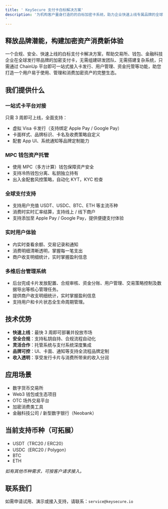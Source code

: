 ```yaml
---
title: ' KeySecure 支付卡白标解决方案'
description: '为机构客户量身打造的的白标加密卡系统，助力企业快速上线专属品牌的全球支付卡，打通资产托管与消费闭环。
'
---
```




## 释放品牌潜能，构建加密资产消费新体验

一个合规、安全、快速上线的白标支付卡解决方案，帮助交易所、钱包、金融科技企业在全球发行带品牌的加密支付卡，无需组建研发团队、无需搭建复杂系统，只需通过 ChainUp 平台即可一站式接入卡发行、用户管理、资金托管等功能，助您打造一个用户易于使用、管理和消费加密资产的完整生态。


## 我们提供什么

### 一站式卡平台对接

只需 3 周即可上线，全面支持：

- 虚拟 Visa 卡发行（支持绑定 Apple Pay / Google Pay）
- 卡面样式、品牌标识、卡名及收费策略自定义
- 配套 App UI、系统通知等品牌定制能力

### MPC 钱包资产托管

- 使用 MPC（多方计算）钱包保障资产安全
- 支持冷热钱包分离、私钥独立持有
- 出入金配套风控策略，自动化 KYT，KYC 检查

### 全球支付支持

- 支持用户充值 USDT、USDC、BTC、ETH 等主流币种
- 消费时实时汇率结算，支持线上 / 线下商户
- 支持添加至 Apple Pay / Google Pay，提供便捷支付体验

### 实时用户体验

- 内实时查看余额、交易记录和通知
- 消费明细清晰透明，掌握每一笔支出
- 商户收支明细统计，实时掌握盈利信息


###  多维后台管理系统
- 后台完成卡片发放配置、合规审核、资金分账、用户管理、交易策略控制及数据导出等核心管理任务。
- 提供商户收支明细统计，实时掌握盈利信息
- 支持用户和卡片状态全生命周期管理。

## 技术优势
- **快速上线**：最快 3 周即可部署并投放市场
- **安全合规**：支持私钥自持、合规流程自动化
- **灵活合作**：托管系统与支付系统深度集成
- **品牌可控**：UI、卡面、通知等支持全流程品牌定制
- **收入透明**：享受发行卡片与消费所带来的收入分润

## 应用场景

- 数字货币交易所  
- Web3 钱包或生态项目  
- OTC 场外交易平台  
- 加密消费类工具  
- 金融科技公司 / 新型数字银行（Neobank）


## 当前支持币种（可拓展）

- USDT（TRC20 / ERC20）  
- USDC（ERC20 / Polygon）  
- BTC  
- ETH  

*如有其他币种需求，可按客户请求接入。*

## 联系我们

如需申请试用、演示或接入支持，请联系：`service@keysecure.io`